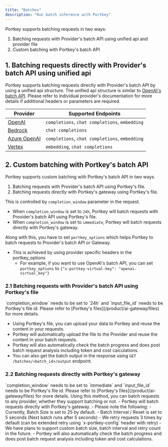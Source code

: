 ```yaml
---
title: "Batches"
description: "Run batch inference with Portkey"
---
```


Portkey supports batching requests in two ways:

1. Batching requests with Provider's batch API using unified api and provider file
2. Custom batching with Portkey's batch API

## 1. Batching requests directly with Provider's batch API using unified api

Portkey supports batching requests directly with Provider's batch API by using a unified api structure.
The unified api structure is similar to [OpenAI's batch API](https://platform.openai.com/docs/guides/batch).
Please refer to individual provider's documentation for more details if additional headers or parameters are required.

| Provider       | Supported Endpoints                          |
|---------------|-------------------------------------------|
| [OpenAI](/integrations/llms/openai/batches) | `completions`, `chat completions`, `embedding` |
| [Bedrock](/integrations/llms/bedrock/batches) | `chat completions` |
| [Azure OpenAI](/integrations/llms/azure-openai/batches) | `completions`, `chat completions`, `embedding` |
| [Vertex](/integrations/llms/vertex-ai) | `embedding`, `chat completions` |



## 2. Custom batching with Portkey's batch API

Portkey supports custom batching with Portkey's batch API in two ways.
1. Batching requests with Provider's batch API using Portkey's file.
2. Batching requests directly with Portkey's gateway using Portkey's file.

This is controlled by `completion_window` parameter in the request.
- When `completion_window` is set to `24h`, Portkey will batch requests with Provider's batch API using Portkey's file.
- When `completion_window` is set to `immediate`, Portkey will batch requests directly with Portkey's gateway.

Along with this, you have to set `portkey_options` which helps Portkey to batch requests to Provider's batch API or Gateway.
- This is achieved by using provider specific headers in the portkey_options
    - For example, if you want to use OpenAI's batch API, you can set `portkey_options` to `{"x-portkey-virtual-key": "openai-virtual_key"}`

### 2.1 Batching requests with Provider's batch API using Portkey's file
<Info>
`completion_window` needs to be set to `24h` and `input_file_id` needs to be Portkey's file id. Please refer to [Portkey's files](/product/ai-gateway/files) for more details.
</Info>

- Using Portkey's file, you can upload your data to Portkey and reuse the content in your requests.
- Portkey will automatically upload the file to the Provider and reuse the content in your batch requests.
- Portkey will also automatically check the batch progress and does post batch request analysis including token and cost calculations.
- You can also get the batch output in the response using `GET /batches/<batch_id>/output` endpoint.

### 2.2 Batching requests directly with Portkey's gateway
<Info>
`completion_window` needs to be set to `immediate` and `input_file_id` needs to be Portkey's file id. Please refer to [Portkey's files](/product/ai-gateway/files) for more details.
</Info>
<Info>
Using this method, you can batch requests to any provider, whether they support batching or not.
</Info>
- Portkey will batch requests directly with Portkey's gateway.
- Please note the following:
    - Currently, Batch Size is set to 25 by default.
    - Batch Interval / Reset is set to 5 seconds (Next batch runs after 5 seconds)
    - We retry requests 3 times by default (can be extended retry using `x-portkey-config` header with retry)
    - We have plans to support custom batch size, batch interval and retry count in the future.
- Portkey will also automatically check the batch progress and does post batch request analysis including token and cost calculations.
